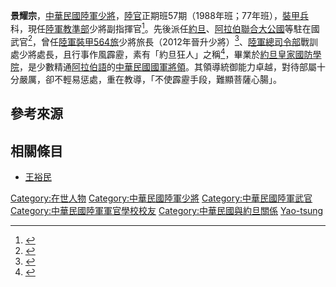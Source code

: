{{expand|time=2014-10-05T13:36:28+00:00}}{{人物}}
'''景耀宗'''，[[中華民國陸軍|中華民國陸軍]][[少將|少將]]，[[陸軍官校|陸官]]正期班57期（1988年班；77年班），[[裝甲兵|裝甲兵]]科，現任[[陸軍教準部|陸軍教準部]]少將副指揮官<ref name="udn20180628">{{cite news|url=https://udn.com/news/story/10930/3224409|title=國軍人事大搬風 一次異動22顆星|date=2018-06-28|author=陳熙文|newspaper=[[聯合報|聯合報]]即時新聞|accessdate=2018-11-01|archive-date=2018-06-29|archive-url=https://web.archive.org/web/20180629213157/https://udn.com/news/story/10930/3224409|dead-url=no}}</ref>。先後派任[[約旦|約旦]]、[[阿拉伯聯合大公國|阿拉伯聯合大公國]]等駐在國武官<ref name="merit20120627">{{cite news|url=http://www.merit-times.com.tw/NewsPage.aspx?unid=265987|title=將官晉任-- 馬肯定實彈射擊成效 約旦狂人升少將|date=2012-06-27|author=台北訊|newspaper=[[人間福報|人間福報]]|accessdate=2018-11-01|archive-date=2019-06-12|archive-url=https://web.archive.org/web/20190612215659/http://www.merit-times.com.tw/NewsPage.aspx?unid=265987|dead-url=no}}</ref>，曾任[[陸軍裝甲第五六四旅|陸軍裝甲564旅]]少將旅長（2012年晉升少將）<ref>{{cite  news|url=http://m.ltn.com.tw/news/politics/paper/595025|title=「約旦狂人」景耀宗 晉升少將|date=2012-06-27|author=羅添斌|newspaper=[[自由時報|自由時報]]|accessdate=2018-11-01|archive-date=2019-06-29|archive-url=https://web.archive.org/web/20190629030016/https://m.ltn.com.tw/news/politics/paper/595025|dead-url=no}}</ref>、[[國防部陸軍司令部|陸軍總司令部]]戰訓處少將處長{{r|udn20180628}}，且行事作風霹靂，素有「約旦狂人」之稱<ref>{{cite book|title=《約旦狂人在隘寮》|author=王裕民|authorlink=王裕民 |publisher=中國之翼出版社|language=zh-hant|ISBN=978-957-304-297-6|pages=264頁|date=2002-08-01|origyear=2012}}</ref>，畢業於[[約旦皇家國防學院|約旦皇家國防學院]]，是少數精通[[阿拉伯語|阿拉伯語]]{{r|merit20120627}}的[[中華民國國軍|中華民國國軍]][[將領|將領]]。其領導統御能力卓越，對待部屬十分嚴厲，卻不輕易惩處，重在教導，「不使霹靂手段，難顯菩薩心腸」。

==參考來源==
{{reflist}}
==相關條目==
*[[王裕民|王裕民]]

{{中華民國與約旦關係}}
{{DEFAULTSORT:Ching, Yao-tsung}}
[[Category:在世人物|Category:在世人物]]
[[Category:中華民國陸軍少將|Category:中華民國陸軍少將]]
[[Category:中華民國陸軍武官|Category:中華民國陸軍武官]]
[[Category:中華民國陸軍軍官學校校友|Category:中華民國陸軍軍官學校校友]]
[[Category:中華民國與約旦關係|Category:中華民國與約旦關係]]
[[Category:景姓|Yao-tsung]]